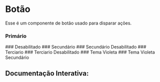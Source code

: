 

<Meta of={Story} />

# Botão

Esse é um componente de botão usado para disparar ações.

### Primário
<Canvas of={Story.Primary} />
### Desabilitado
<Canvas of={Story.Disabled} />
### Secundário
<Canvas of={Story.Secondary} />
### Secundário Desabilitado
<Canvas of={Story.SecondaryDisabled} />
### Terciario
<Canvas of={Story.Tertiary} />
### Terciario Desabilitado
<Canvas of={Story.TertiaryDisabled} />
### Tema Violeta
<Canvas of={Story.Violet} />
### Tema Violeta Secundário
<Canvas of={Story.VioletSecondary} />

## Documentação Interativa:
<Primary />
<Controls />
